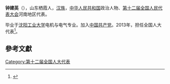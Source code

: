 '''钟建英'''（{{bd|1975年||}}），山东栖霞人，[[汉族|汉族]]，[[中华人民共和国|中华人民共和国]]政治人物、[[第十二届全国人民代表大会|第十二届全国人民代表大会]]河南地区代表。

毕业于[[沈阳工业大学|沈阳工业大学]]电机与电气专业。加入[[中国共产党|中国共产党]]。2013年，担任全国人大代表<ref>{{cite news|title=全国人大代表信息-钟建英|url= http://210.82.31.1:8084/delegate/viewDelegate.action?dbid=121475|accessdate=2013-04-05|newspaper=全国人大网|archive-url=https://web.archive.org/web/20160305222904/http://www.npc.gov.cn/delegate/viewDelegate.action?dbid=121475|archive-date=2016-03-05|dead-url=yes}}</ref>。

==參考文獻==
{{reflist}}
{{中国政治人物小作品}}

[[Category:第十二届全国人大代表|Category:第十二届全国人大代表]]